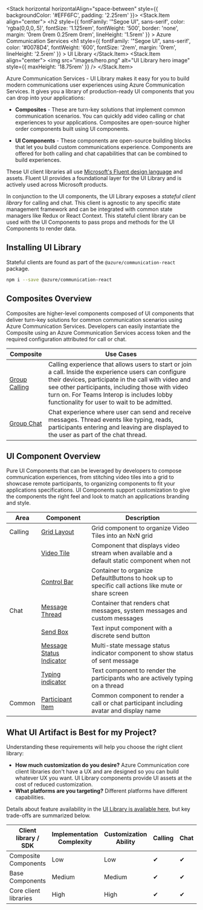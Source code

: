 
<Meta title="Overview" />

<Stack horizontal horizontalAlign="space-between" style={{ backgroundColor: '#EFF6FC', padding: '2.25rem' }}>
  <Stack.Item align="center">
    <h2
      style={{
        fontFamily: '"Segoe UI", sans-serif',
        color: 'rgba(0,0,0,.5)',
        fontSize: '1.125rem',
        fontWeight: '500',
        border: 'none',
        margin: '0rem 0rem 0.25rem 0rem',
        lineHeight: '1.5rem'
      }}
    >
      Azure Communication Services
    </h2>
    <h1
      style={{
        fontFamily: '"Segoe UI", sans-serif',
        color: '#0078D4',
        fontWeight: '600',
        fontSize: '2rem',
        margin: '0rem',
        lineHeight: '2.5rem'
      }}
    >
      UI Library
    </h1>
  </Stack.Item>
  <Stack.Item align="center">
    <img src="images/hero.png" alt="UI Library hero image" style={{ maxHeight: '18.75rem' }} />
  </Stack.Item>
</Stack>

Azure Communication Services - UI Library makes it easy for you to build modern communications user experiences using Azure Communication Services.
It gives you a library of production-ready UI components that you can drop into your applications:

- **Composites** - These are turn-key solutions that implement common communication scenarios.
  You can quickly add video calling or chat experiences to your applications.
  Composites are open-source higher order components built using UI components.

- **UI Components** - These components are open-source building blocks that let you build custom communications experience.
  Components are offered for both calling and chat capabilities that can be combined to build experiences.

These UI client libraries all use [Microsoft's Fluent design language](https://developer.microsoft.com/fluentui/) and assets. Fluent UI provides a foundational layer for the UI Library and is actively used across Microsoft products.

In conjunction to the UI components, the UI Library exposes a _stateful client library_ for calling and chat.
This client is agnostic to any specific state management framework and can be integrated with common state managers like Redux or React Context.
This stateful client library can be used with the UI Components to pass props and methods for the UI Components to render data.

## Installing UI Library

Stateful clients are found as part of the `@azure/communication-react` package.

```bash
npm i --save @azure/communication-react
```

## Composites Overview

Composites are higher-level components composed of UI components that deliver turn-key solutions for common communication scenarios using Azure Communication Services.
Developers can easily instantiate the Composite using an Azure Communication Services access token and the required configuration attributed for call or chat.

| Composite                                                                | Use Cases                                                                                                                                                                                                                                                                                                    |
| ------------------------------------------------------------------------ | ------------------------------------------------------------------------------------------------------------------------------------------------------------------------------------------------------------------------------------------------------------------------------------------------------------ |
| [Group Calling](/?path=/docs/composites-groupcall--group-call-composite) | Calling experience that allows users to start or join a call. Inside the experience users can configure their devices, participate in the call with video and see other participants, including those with video turn on. For Teams Interop is includes lobby functionality for user to wait to be admitted. |
| [Group Chat](/?path=/docs/composites-groupchat--group-chat-composite)    | Chat experience where user can send and receive messages. Thread events like typing, reads, participants entering and leaving are displayed to the user as part of the chat thread.                                                                                                                          |

## UI Component Overview

Pure UI Components that can be leveraged by developers to compose communication experiences, from stitching video tiles into a grid to showcase remote participants, to organizing components to fit your applications specifications.
UI Components support customization to give the components the right feel and look to match an applications branding and style.

| Area    | Component                                                                                                          | Description                                                                                        |
| ------- | ------------------------------------------------------------------------------------------------------------------ | -------------------------------------------------------------------------------------------------- |
| Calling | [Grid Layout](/?path=/story/ui-components-gridlayout--grid-layout-component)                                       | Grid component to organize Video Tiles into an NxN grid                                            |
|         | [Video Tile](/?path=/story/ui-components-videotile--video-tile-component)                                          | Component that displays video stream when available and a default static component when not        |
|         | [Control Bar](/?path=/story/ui-components-controlbar--control-bar-component)                                       | Container to organize DefaultButtons to hook up to specific call actions like mute or share screen |
| Chat    | [Message Thread](/?path=/story/ui-components-messagethread--message-thread-component)                              | Container that renders chat messages, system messages and custom messages                          |
|         | [Send Box](/?path=/story/ui-components-sendbox--send-box-component)                                                | Text input component with a discrete send button                                                   |
|         | [Message Status Indicator](/?path=/story/ui-components-messagestatusindicator--message-status-indicator-component) | Multi-state message status indicator component to show status of sent message                      |
|         | [Typing indicator](/?path=/story/ui-components-typingindicator--typing-indicator-component)                        | Text component to render the participants who are actively typing on a thread                      |
| Common  | [Participant Item](/?path=/story/ui-components-participantitem--participant-item-component)                        | Common component to render a call or chat participant including avatar and display name            |

## What UI Artifact is Best for my Project?

Understanding these requirements will help you choose the right client library:

- **How much customization do you desire?** Azure Communication core client libraries don't have a UX and are designed so you can build whatever UX you want. UI Library components provide UI assets at the cost of reduced customization.
- **What platforms are you targeting?** Different platforms have different capabilities.

Details about feature availability in the [UI Library is available here](/?path=/story/use-cases--page), but key trade-offs are summarized below.

| Client library / SDK  | Implementation Complexity | Customization Ability | Calling | Chat | [Teams Interop](https://docs.microsoft.com/en-us/azure/communication-services/concepts/teams-interop) |
| --------------------- | ------------------------- | --------------------- | ------- | ---- | ----------------------------------------------------------------------------------------------------- |
| Composite Components  | Low                       | Low                   | ✔       | ✔    | ✔                                                                                                     |
| Base Components       | Medium                    | Medium                | ✔       | ✔    | ✔                                                                                                     |
| Core client libraries | High                      | High                  | ✔       | ✔    | ✔                                                                                                     |
